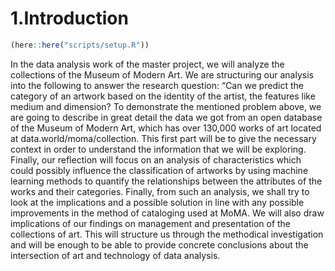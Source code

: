 # 1.Introduction

```r
(here::here("scripts/setup.R"))
```


In the data analysis work of the master project, we will analyze the collections of the
Museum of Modern Art. We are structuring our analysis into the following to answer the research question: "Can we predict the category of an artwork based on the identity of the artist, the features like medium and dimension?
To demonstrate the mentioned problem above, we are going to describe in great detail the data we got from an open database of the Museum of Modern Art, which has over 130,000 works of art located at data.world/moma/collection. This first part will be to give the necessary context in order to understand the information that we will be exploring.
Finally, our reflection will focus on an analysis of characteristics which could possibly influence the classification of artworks by using machine learning methods to quantify the relationships between the attributes of the works and their categories.
Finally, from such an analysis, we shall try to look at the implications and a possible solution in line with any possible improvements in the method of cataloging used at MoMA. We will also draw implications of our findings on management and presentation of the collections of art.
This will structure us through the methodical investigation and will be enough to be able to provide concrete conclusions about the intersection of art and technology of data analysis.


